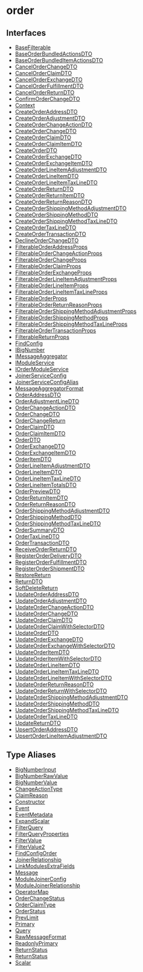 
# order

## Interfaces

- [BaseFilterable](../../order/interfaces/order.BaseFilterable/page.mdx)
- [BaseOrderBundledActionsDTO](../../order/interfaces/order.BaseOrderBundledActionsDTO/page.mdx)
- [BaseOrderBundledItemActionsDTO](../../order/interfaces/order.BaseOrderBundledItemActionsDTO/page.mdx)
- [CancelOrderChangeDTO](../../order/interfaces/order.CancelOrderChangeDTO/page.mdx)
- [CancelOrderClaimDTO](../../order/interfaces/order.CancelOrderClaimDTO/page.mdx)
- [CancelOrderExchangeDTO](../../order/interfaces/order.CancelOrderExchangeDTO/page.mdx)
- [CancelOrderFulfillmentDTO](../../order/interfaces/order.CancelOrderFulfillmentDTO/page.mdx)
- [CancelOrderReturnDTO](../../order/interfaces/order.CancelOrderReturnDTO/page.mdx)
- [ConfirmOrderChangeDTO](../../order/interfaces/order.ConfirmOrderChangeDTO/page.mdx)
- [Context](../../order/interfaces/order.Context/page.mdx)
- [CreateOrderAddressDTO](../../order/interfaces/order.CreateOrderAddressDTO/page.mdx)
- [CreateOrderAdjustmentDTO](../../order/interfaces/order.CreateOrderAdjustmentDTO/page.mdx)
- [CreateOrderChangeActionDTO](../../order/interfaces/order.CreateOrderChangeActionDTO/page.mdx)
- [CreateOrderChangeDTO](../../order/interfaces/order.CreateOrderChangeDTO/page.mdx)
- [CreateOrderClaimDTO](../../order/interfaces/order.CreateOrderClaimDTO/page.mdx)
- [CreateOrderClaimItemDTO](../../order/interfaces/order.CreateOrderClaimItemDTO/page.mdx)
- [CreateOrderDTO](../../order/interfaces/order.CreateOrderDTO/page.mdx)
- [CreateOrderExchangeDTO](../../order/interfaces/order.CreateOrderExchangeDTO/page.mdx)
- [CreateOrderExchangeItemDTO](../../order/interfaces/order.CreateOrderExchangeItemDTO/page.mdx)
- [CreateOrderLineItemAdjustmentDTO](../../order/interfaces/order.CreateOrderLineItemAdjustmentDTO/page.mdx)
- [CreateOrderLineItemDTO](../../order/interfaces/order.CreateOrderLineItemDTO/page.mdx)
- [CreateOrderLineItemTaxLineDTO](../../order/interfaces/order.CreateOrderLineItemTaxLineDTO/page.mdx)
- [CreateOrderReturnDTO](../../order/interfaces/order.CreateOrderReturnDTO/page.mdx)
- [CreateOrderReturnItemDTO](../../order/interfaces/order.CreateOrderReturnItemDTO/page.mdx)
- [CreateOrderReturnReasonDTO](../../order/interfaces/order.CreateOrderReturnReasonDTO/page.mdx)
- [CreateOrderShippingMethodAdjustmentDTO](../../order/interfaces/order.CreateOrderShippingMethodAdjustmentDTO/page.mdx)
- [CreateOrderShippingMethodDTO](../../order/interfaces/order.CreateOrderShippingMethodDTO/page.mdx)
- [CreateOrderShippingMethodTaxLineDTO](../../order/interfaces/order.CreateOrderShippingMethodTaxLineDTO/page.mdx)
- [CreateOrderTaxLineDTO](../../order/interfaces/order.CreateOrderTaxLineDTO/page.mdx)
- [CreateOrderTransactionDTO](../../order/interfaces/order.CreateOrderTransactionDTO/page.mdx)
- [DeclineOrderChangeDTO](../../order/interfaces/order.DeclineOrderChangeDTO/page.mdx)
- [FilterableOrderAddressProps](../../order/interfaces/order.FilterableOrderAddressProps/page.mdx)
- [FilterableOrderChangeActionProps](../../order/interfaces/order.FilterableOrderChangeActionProps/page.mdx)
- [FilterableOrderChangeProps](../../order/interfaces/order.FilterableOrderChangeProps/page.mdx)
- [FilterableOrderClaimProps](../../order/interfaces/order.FilterableOrderClaimProps/page.mdx)
- [FilterableOrderExchangeProps](../../order/interfaces/order.FilterableOrderExchangeProps/page.mdx)
- [FilterableOrderLineItemAdjustmentProps](../../order/interfaces/order.FilterableOrderLineItemAdjustmentProps/page.mdx)
- [FilterableOrderLineItemProps](../../order/interfaces/order.FilterableOrderLineItemProps/page.mdx)
- [FilterableOrderLineItemTaxLineProps](../../order/interfaces/order.FilterableOrderLineItemTaxLineProps/page.mdx)
- [FilterableOrderProps](../../order/interfaces/order.FilterableOrderProps/page.mdx)
- [FilterableOrderReturnReasonProps](../../order/interfaces/order.FilterableOrderReturnReasonProps/page.mdx)
- [FilterableOrderShippingMethodAdjustmentProps](../../order/interfaces/order.FilterableOrderShippingMethodAdjustmentProps/page.mdx)
- [FilterableOrderShippingMethodProps](../../order/interfaces/order.FilterableOrderShippingMethodProps/page.mdx)
- [FilterableOrderShippingMethodTaxLineProps](../../order/interfaces/order.FilterableOrderShippingMethodTaxLineProps/page.mdx)
- [FilterableOrderTransactionProps](../../order/interfaces/order.FilterableOrderTransactionProps/page.mdx)
- [FilterableReturnProps](../../order/interfaces/order.FilterableReturnProps/page.mdx)
- [FindConfig](../../order/interfaces/order.FindConfig/page.mdx)
- [IBigNumber](../../order/interfaces/order.IBigNumber/page.mdx)
- [IMessageAggregator](../../order/interfaces/order.IMessageAggregator/page.mdx)
- [IModuleService](../../order/interfaces/order.IModuleService/page.mdx)
- [IOrderModuleService](../../order/interfaces/order.IOrderModuleService/page.mdx)
- [JoinerServiceConfig](../../order/interfaces/order.JoinerServiceConfig/page.mdx)
- [JoinerServiceConfigAlias](../../order/interfaces/order.JoinerServiceConfigAlias/page.mdx)
- [MessageAggregatorFormat](../../order/interfaces/order.MessageAggregatorFormat/page.mdx)
- [OrderAddressDTO](../../order/interfaces/order.OrderAddressDTO/page.mdx)
- [OrderAdjustmentLineDTO](../../order/interfaces/order.OrderAdjustmentLineDTO/page.mdx)
- [OrderChangeActionDTO](../../order/interfaces/order.OrderChangeActionDTO/page.mdx)
- [OrderChangeDTO](../../order/interfaces/order.OrderChangeDTO/page.mdx)
- [OrderChangeReturn](../../order/interfaces/order.OrderChangeReturn/page.mdx)
- [OrderClaimDTO](../../order/interfaces/order.OrderClaimDTO/page.mdx)
- [OrderClaimItemDTO](../../order/interfaces/order.OrderClaimItemDTO/page.mdx)
- [OrderDTO](../../order/interfaces/order.OrderDTO/page.mdx)
- [OrderExchangeDTO](../../order/interfaces/order.OrderExchangeDTO/page.mdx)
- [OrderExchangeItemDTO](../../order/interfaces/order.OrderExchangeItemDTO/page.mdx)
- [OrderItemDTO](../../order/interfaces/order.OrderItemDTO/page.mdx)
- [OrderLineItemAdjustmentDTO](../../order/interfaces/order.OrderLineItemAdjustmentDTO/page.mdx)
- [OrderLineItemDTO](../../order/interfaces/order.OrderLineItemDTO/page.mdx)
- [OrderLineItemTaxLineDTO](../../order/interfaces/order.OrderLineItemTaxLineDTO/page.mdx)
- [OrderLineItemTotalsDTO](../../order/interfaces/order.OrderLineItemTotalsDTO/page.mdx)
- [OrderPreviewDTO](../../order/interfaces/order.OrderPreviewDTO/page.mdx)
- [OrderReturnItemDTO](../../order/interfaces/order.OrderReturnItemDTO/page.mdx)
- [OrderReturnReasonDTO](../../order/interfaces/order.OrderReturnReasonDTO/page.mdx)
- [OrderShippingMethodAdjustmentDTO](../../order/interfaces/order.OrderShippingMethodAdjustmentDTO/page.mdx)
- [OrderShippingMethodDTO](../../order/interfaces/order.OrderShippingMethodDTO/page.mdx)
- [OrderShippingMethodTaxLineDTO](../../order/interfaces/order.OrderShippingMethodTaxLineDTO/page.mdx)
- [OrderSummaryDTO](../../order/interfaces/order.OrderSummaryDTO/page.mdx)
- [OrderTaxLineDTO](../../order/interfaces/order.OrderTaxLineDTO/page.mdx)
- [OrderTransactionDTO](../../order/interfaces/order.OrderTransactionDTO/page.mdx)
- [ReceiveOrderReturnDTO](../../order/interfaces/order.ReceiveOrderReturnDTO/page.mdx)
- [RegisterOrderDeliveryDTO](../../order/interfaces/order.RegisterOrderDeliveryDTO/page.mdx)
- [RegisterOrderFulfillmentDTO](../../order/interfaces/order.RegisterOrderFulfillmentDTO/page.mdx)
- [RegisterOrderShipmentDTO](../../order/interfaces/order.RegisterOrderShipmentDTO/page.mdx)
- [RestoreReturn](../../order/interfaces/order.RestoreReturn/page.mdx)
- [ReturnDTO](../../order/interfaces/order.ReturnDTO/page.mdx)
- [SoftDeleteReturn](../../order/interfaces/order.SoftDeleteReturn/page.mdx)
- [UpdateOrderAddressDTO](../../order/interfaces/order.UpdateOrderAddressDTO/page.mdx)
- [UpdateOrderAdjustmentDTO](../../order/interfaces/order.UpdateOrderAdjustmentDTO/page.mdx)
- [UpdateOrderChangeActionDTO](../../order/interfaces/order.UpdateOrderChangeActionDTO/page.mdx)
- [UpdateOrderChangeDTO](../../order/interfaces/order.UpdateOrderChangeDTO/page.mdx)
- [UpdateOrderClaimDTO](../../order/interfaces/order.UpdateOrderClaimDTO/page.mdx)
- [UpdateOrderClaimWithSelectorDTO](../../order/interfaces/order.UpdateOrderClaimWithSelectorDTO/page.mdx)
- [UpdateOrderDTO](../../order/interfaces/order.UpdateOrderDTO/page.mdx)
- [UpdateOrderExchangeDTO](../../order/interfaces/order.UpdateOrderExchangeDTO/page.mdx)
- [UpdateOrderExchangeWithSelectorDTO](../../order/interfaces/order.UpdateOrderExchangeWithSelectorDTO/page.mdx)
- [UpdateOrderItemDTO](../../order/interfaces/order.UpdateOrderItemDTO/page.mdx)
- [UpdateOrderItemWithSelectorDTO](../../order/interfaces/order.UpdateOrderItemWithSelectorDTO/page.mdx)
- [UpdateOrderLineItemDTO](../../order/interfaces/order.UpdateOrderLineItemDTO/page.mdx)
- [UpdateOrderLineItemTaxLineDTO](../../order/interfaces/order.UpdateOrderLineItemTaxLineDTO/page.mdx)
- [UpdateOrderLineItemWithSelectorDTO](../../order/interfaces/order.UpdateOrderLineItemWithSelectorDTO/page.mdx)
- [UpdateOrderReturnReasonDTO](../../order/interfaces/order.UpdateOrderReturnReasonDTO/page.mdx)
- [UpdateOrderReturnWithSelectorDTO](../../order/interfaces/order.UpdateOrderReturnWithSelectorDTO/page.mdx)
- [UpdateOrderShippingMethodAdjustmentDTO](../../order/interfaces/order.UpdateOrderShippingMethodAdjustmentDTO/page.mdx)
- [UpdateOrderShippingMethodDTO](../../order/interfaces/order.UpdateOrderShippingMethodDTO/page.mdx)
- [UpdateOrderShippingMethodTaxLineDTO](../../order/interfaces/order.UpdateOrderShippingMethodTaxLineDTO/page.mdx)
- [UpdateOrderTaxLineDTO](../../order/interfaces/order.UpdateOrderTaxLineDTO/page.mdx)
- [UpdateReturnDTO](../../order/interfaces/order.UpdateReturnDTO/page.mdx)
- [UpsertOrderAddressDTO](../../order/interfaces/order.UpsertOrderAddressDTO/page.mdx)
- [UpsertOrderLineItemAdjustmentDTO](../../order/interfaces/order.UpsertOrderLineItemAdjustmentDTO/page.mdx)

## Type Aliases

- [BigNumberInput](../../order/types/order.BigNumberInput/page.mdx)
- [BigNumberRawValue](../../order/types/order.BigNumberRawValue/page.mdx)
- [BigNumberValue](../../order/types/order.BigNumberValue/page.mdx)
- [ChangeActionType](../../order/types/order.ChangeActionType/page.mdx)
- [ClaimReason](../../order/types/order.ClaimReason/page.mdx)
- [Constructor](../../order/types/order.Constructor/page.mdx)
- [Event](../../order/types/order.Event/page.mdx)
- [EventMetadata](../../order/types/order.EventMetadata/page.mdx)
- [ExpandScalar](../../order/types/order.ExpandScalar/page.mdx)
- [FilterQuery](../../order/types/order.FilterQuery/page.mdx)
- [FilterQueryProperties](../../order/types/order.FilterQueryProperties/page.mdx)
- [FilterValue](../../order/types/order.FilterValue/page.mdx)
- [FilterValue2](../../order/types/order.FilterValue2/page.mdx)
- [FindConfigOrder](../../order/types/order.FindConfigOrder/page.mdx)
- [JoinerRelationship](../../order/types/order.JoinerRelationship/page.mdx)
- [LinkModulesExtraFields](../../order/types/order.LinkModulesExtraFields/page.mdx)
- [Message](../../order/types/order.Message/page.mdx)
- [ModuleJoinerConfig](../../order/types/order.ModuleJoinerConfig/page.mdx)
- [ModuleJoinerRelationship](../../order/types/order.ModuleJoinerRelationship/page.mdx)
- [OperatorMap](../../order/types/order.OperatorMap/page.mdx)
- [OrderChangeStatus](../../order/types/order.OrderChangeStatus/page.mdx)
- [OrderClaimType](../../order/types/order.OrderClaimType/page.mdx)
- [OrderStatus](../../order/types/order.OrderStatus/page.mdx)
- [PrevLimit](../../order/types/order.PrevLimit/page.mdx)
- [Primary](../../order/types/order.Primary/page.mdx)
- [Query](../../order/types/order.Query/page.mdx)
- [RawMessageFormat](../../order/types/order.RawMessageFormat/page.mdx)
- [ReadonlyPrimary](../../order/types/order.ReadonlyPrimary/page.mdx)
- [ReturnStatus](../../order/types/order.ReturnStatus/page.mdx)
- [ReturnStatus](../../order/types/order.ReturnStatus-1/page.mdx)
- [Scalar](../../order/types/order.Scalar/page.mdx)
